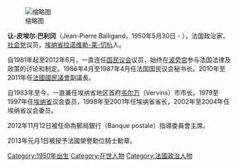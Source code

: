 [[File:PR-2012-05-15_IMG_1493.jpg|缩略图]]

'''让-皮埃尔·巴利冈'''（Jean-Pierre Balligand，1950年5月30日 - ），法国政治家，[[社会党|社会党]]议员，[[埃纳省|埃纳省]][[拉诺维勒-莱-忉杭|拉诺维勒-莱-忉杭]]人。

自1981年起至2012年6月，一直连任[[国民议会|国民议会]]议员，始终在[[波旁宫|波旁宫]]参与法国法律及政策的讨论和制定。1986年4月至1987年4月任法国国民议会秘书长。2010年至2011年任[[法國國民議會|法國國民議會]]副議長。

自1983年至今，一直兼任埃纳省地区首府[[韦尔万|韦尔万]]（Vervins）市市长。1979至1997年任[[埃纳省|埃纳省]]议会委员，1998年至2001年任埃纳省省长，2002年至2004年任埃纳省议会委员。

2012年11月12日被任命為郵局銀行（Banque postale）指導委員會主席。

2013年元月1日被授予法國榮譽勳位騎士勳章。



{{DEFAULTSORT:Balligand, Jean-Pierre}}
{{France-poli-bio-stub}}
[[Category:1950年出生|Category:1950年出生]]
[[Category:在世人物|Category:在世人物]]
[[Category:法國政治人物|Category:法國政治人物]]